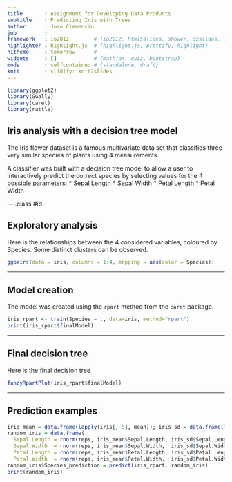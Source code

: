 ```yaml
---
title       : Assignment for Developing Data Products
subtitle    : Predicting Iris with Trees
author      : Joao Clemencio
job         : 
framework   : io2012        # {io2012, html5slides, shower, dzslides, ...}
highlighter : highlight.js  # {highlight.js, prettify, highlight}
hitheme     : tomorrow      # 
widgets     : []            # {mathjax, quiz, bootstrap}
mode        : selfcontained # {standalone, draft}
knit        : slidify::knit2slides
---
```


```r
library(ggplot2)
library(GGally)
library(caret)
library(rattle)
```

## Iris analysis with a decision tree model

The Iris flower dataset is a famous multivariate data set that classifies three very similar species of plants using 4 measurements.

A classifier was built with a decision tree model to allow a user to interactively predict the correct species by selecting values for the 4 possible parameters:
* Sepal Length
* Sepal Width
* Petal Length
* Petal Width

--- .class #id 

## Exploratory analysis

Here is the relationships between the 4 considered variables, coloured by Species. Some distinct clusters can be observed.

```r
ggpairs(data = iris, columns = 1:4, mapping = aes(color = Species))
```

---

## Model creation

The model was created using the `rpart` method from the `caret` package.

```r
iris_rpart <- train(Species ~ ., data=iris, method="rpart")
print(iris_rpart$finalModel)
```

---

## Final decision tree

Here is the final decision tree

```r
fancyRpartPlot(iris_rpart$finalModel)
```

--- 

## Prediction examples

```r
iris_mean = data.frame(lapply(iris[,-5], mean)); iris_sd = data.frame(lapply(iris[,-5], sd)); reps = 5
random_iris = data.frame(
  Sepal.Length = rnorm(reps, iris_mean$Sepal.Length, iris_sd$Sepal.Length),
  Sepal.Width  = rnorm(reps, iris_mean$Sepal.Width,  iris_sd$Sepal.Width),
  Petal.Length = rnorm(reps, iris_mean$Petal.Length, iris_sd$Petal.Length),
  Petal.Width  = rnorm(reps, iris_mean$Petal.Width,  iris_sd$Petal.Width))
random_iris$Species_prediction = predict(iris_rpart, random_iris)
print(random_iris)
```